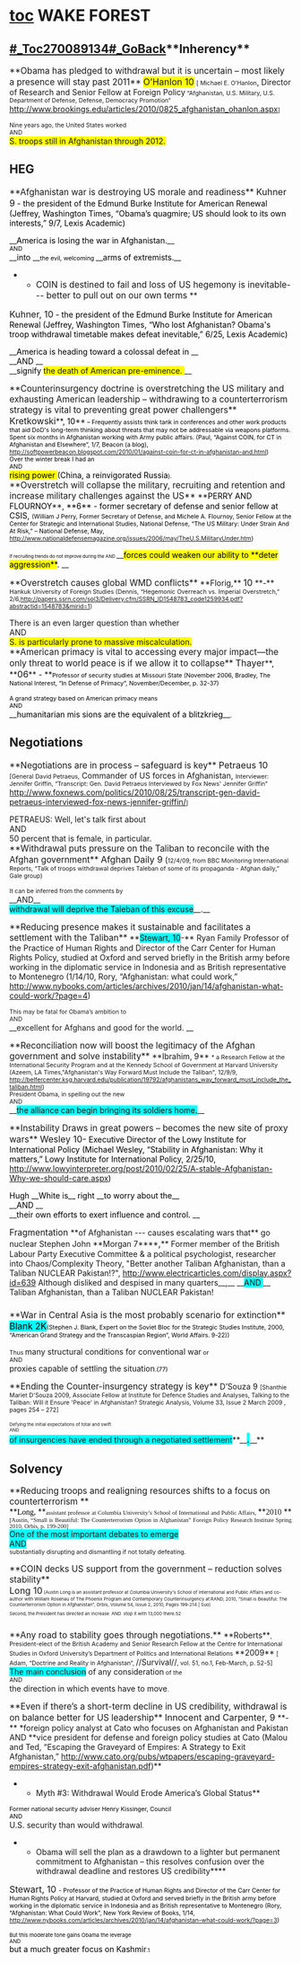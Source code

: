 =<span style="margin: 0px; padding: 0px;">[[toc]]  WAKE FOREST</span>= 
==<span style="margin: 0px; padding: 0px;">[[#_Toc270089134]][[#_GoBack]]**Inherency**</span>== 

<span style="font-size: 1.1em; margin: 0px; padding-bottom: 0px; padding-left: 0px; padding-right: 0px; padding-top: 5px;">**Obama has pledged to withdrawal but it is uncertain – most likely a presence will stay past 2011**</span>
<span style="margin: 0px; padding: 0px;"><span class="StyleStyleBold12pt"><span style="background-attachment: initial; background-clip: initial; background-color: yellow; background-image: initial; background-origin: initial; background-position: initial initial; background-repeat: initial initial; font-size: 12pt;">O’Hanlon 10</span></span> <span style="font-size: 8pt;">[ Michael E. O’Hanlon</span>, Director of Research and Senior Fellow at Foreign Policy<span style="font-size: 8pt;"> “Afghanistan, U.S. Military, U.S. Department of Defense, Defense, Democracy Promotion” </span><span style="cursor: pointer;">[[http://www.brookings.edu/articles/2010/0825_afghanistan_ohanlon.aspx]]</span><span style="font-size: 8pt;">] </span></span>

<span style="display: block; margin: 0px; padding: 0px; text-align: justify;"><span style="font-size: 8pt;">Nine years ago, the United States worked </span></span>
<span style="display: block; margin: 0px; padding: 0px; text-align: justify;"><span style="font-size: 8pt;">AND </span></span>
<span style="display: block; margin: 0px; padding: 0px; text-align: justify;"><span class="StyleBoldUnderline"><span style="background-attachment: initial; background-clip: initial; background-color: yellow; background-image: initial; background-origin: initial; background-position: initial initial; background-repeat: initial initial;">S. troops still in Afghanistan through 2012.</span> </span></span>


==<span style="margin: 0px; padding: 0px;">HEG</span>== 
<span style="font-size: 1.1em; margin: 0px; padding-bottom: 0px; padding-left: 0px; padding-right: 0px; padding-top: 5px;">**Afghanistan war is destroying US morale and readiness**</span>
<span style="margin: 0px; padding: 0px;"><span class="StyleStyleBold12pt"><span style="font-size: 12pt;">Kuhner 9</span></span><span class="StyleBoldUnderline"><span style="color: black;"> - </span></span><span style="color: black;">the president of the Edmund Burke Institute for American Renewal<span class="StyleBoldUnderline"> (Jeffrey, Washington Times, “Obama’s quagmire; US should look to its own interests,” 9/7, Lexis Academic) </span></span></span>

<span style="display: block; margin: 0px; padding: 0px; text-align: justify;">__<span style="color: black;">America is losing the war in Afghanistan.</span>__</span>
<span style="display: block; margin: 0px; padding: 0px; text-align: justify;"><span style="color: black; font-size: 8pt;">AND </span></span>
<span style="display: block; margin: 0px; padding: 0px; text-align: justify;">__<span style="color: black;">into </span>__<span style="color: black; font-size: 8pt;">the evil, welcoming </span>__<span style="color: black;">arms of extremists.</span>__</span>

**<span style="font-size: 1.1em; margin: 0px; padding-bottom: 0px; padding-left: 0px; padding-right: 0px; padding-top: 5px;"><span class="StyleBoldUnderline"><span style="text-decoration: none;">COIN is destined to fail and loss of US hegemony is inevitable--- better to pull out on our own terms</span> </span></span>**
<span style="margin: 0px; padding: 0px;"><span class="StyleStyleBold12pt"><span style="font-size: 12pt;">Kuhner, 10</span></span><span class="StyleBoldUnderline"><span style="color: black;"> - </span></span><span style="color: black;">the president of the Edmund Burke Institute for American Renewal<span class="StyleBoldUnderline"> (Jeffrey, Washington Times, “</span>Who lost Afghanistan? Obama's troop withdrawal timetable makes defeat inevitable<span class="StyleBoldUnderline">,” 6/25, Lexis Academic) </span></span></span>

<span style="display: block; margin: 0px; padding: 0px; text-align: justify;">__<span style="color: black;">America is heading toward a colossal defeat in </span>__</span>
<span style="display: block; margin: 0px; padding: 0px; text-align: justify;">__<span style="color: black;">AND </span>__</span>
<span style="display: block; margin: 0px; padding: 0px; text-align: justify;">__<span style="color: black;">signify </span><span class="StyleBoldUnderline"><span style="background-attachment: initial; background-clip: initial; background-color: yellow; background-image: initial; background-origin: initial; background-position: initial initial; background-repeat: initial initial;">the death of American pre-eminence. </span></span>__</span>
<span style="display: block; margin: 0px; padding: 0px; text-align: justify;"> </span>

<span style="font-size: 1.1em; margin: 0px; padding-bottom: 0px; padding-left: 0px; padding-right: 0px; padding-top: 5px;">**Counterinsurgency doctrine is overstretching the US military and exhausting American leadership – withdrawing to a counterterrorism strategy is vital to preventing great power challengers**</span>
<span style="margin: 0px; padding: 0px;"><span class="StyleStyleBold12pt"><span style="font-size: 12pt;">Kretkowski</span></span>**<span style="color: black;">, 10</span>**<span style="color: black; font-size: 8pt;"> – Frequently assists think tank in conferences and other work products that aid DoD's long-term thinking about threats that may not be addressable via weapons platforms. Spent six months in Afghanistan working with Army public affairs. (Paul, “Against COIN, for CT in Afghanistan and Elsewhere”, 1/7, Beacon (a blog), http://softpowerbeacon.blogspot.com/2010/01/against-coin-for-ct-in-afghanistan-and.html) </span></span>
<span style="display: block; margin: 0px; padding: 0px; text-align: justify;">
<span style="color: black; font-size: 8pt;"> Over the winter break I had an </span></span>
<span style="display: block; margin: 0px; padding: 0px; text-align: justify;"><span style="color: black; font-size: 8pt;">AND </span></span>
<span style="display: block; margin: 0px; padding: 0px; text-align: justify;"><span class="StyleBoldUnderline"><span style="background-attachment: initial; background-clip: initial; background-color: yellow; background-image: initial; background-origin: initial; background-position: initial initial; background-repeat: initial initial; color: black;">rising power </span><span style="color: black;">(China, a reinvigorated Russia</span></span><span style="color: black; font-size: 8pt;">). </span></span>
<span style="display: block; margin: 0px; padding: 0px; text-align: justify;"> </span>
<span style="font-size: 1.1em; margin: 0px; padding-bottom: 0px; padding-left: 0px; padding-right: 0px; padding-top: 5px;">**Overstretch will collapse the military, recruiting and retention and increase military challenges against the US**</span>
<span style="margin: 0px; padding: 0px;">**<span style="color: black;">PERRY AND FLOURNOY</span>**<span style="color: black;">, **6** - former secretary of defense and senior fellow at CSIS, </span><span style="color: black; font-size: 8pt;">(William J Perry, Former Secretary of Defense, and Michele A. Flournoy, Senior Fellow at the Center for Strategic and International Studies, National Defense, “The US Military: Under Strain And At Risk,” – National Defense, May, http://www.nationaldefensemagazine.org/issues/2006/may/TheU.S.MilitaryUnder.htm)</span> </span>

<span style="color: black; font-size: 6pt; margin: 0px; padding: 0px;">If recruiting trends do not improve during the </span>
<span style="color: black; font-size: 6pt; margin: 0px; padding: 0px;">AND </span>
<span style="margin: 0px; padding: 0px;">__<span style="background-attachment: initial; background-clip: initial; background-color: yellow; background-image: initial; background-origin: initial; background-position: initial initial; background-repeat: initial initial; color: black;">forces could weaken our ability to **deter aggression**</span><span style="color: black;">. </span>__</span>

<span style="font-size: 1.1em; margin: 0px; padding-bottom: 0px; padding-left: 0px; padding-right: 0px; padding-top: 5px;">**Overstretch causes global WMD conflicts**</span>
<span style="margin: 0px; padding: 0px;">**Florig,** <span class="StyleStyleBold12pt"><span style="font-size: 12pt;">10</span></span> **-**<span style="font-size: 8pt;"> Hankuk University of Foreign Studies (Dennis, “Hegemonic Overreach vs. Imperial Overstretch,” 2/6,<span style="color: black;">http://papers.ssrn.com/sol3/Delivery.cfm/SSRN_ID1548783_code1259934.pdf?abstractid=1548783&mirid=1</span>) </span></span>

<span style="display: block; margin: 0px; padding: 0px; text-align: justify;"><span class="StyleBoldUnderline">There is an even larger question than whether </span></span>
<span style="display: block; margin: 0px; padding: 0px; text-align: justify;"><span class="StyleBoldUnderline">AND </span></span>
<span style="display: block; margin: 0px; padding: 0px; text-align: justify;"><span class="StyleBoldUnderline"><span style="background-attachment: initial; background-clip: initial; background-color: yellow; background-image: initial; background-origin: initial; background-position: initial initial; background-repeat: initial initial;">S. is particularly prone to massive miscalculation.</span></span></span>
<span style="font-size: 1.1em; margin: 0px; padding-bottom: 0px; padding-left: 0px; padding-right: 0px; padding-top: 5px;">**American primacy is vital to accessing every major impact—the only threat to world peace is if we allow it to collapse**</span>
<span style="margin: 0px; padding: 0px;"><span class="StyleStyleBold12pt"><span style="font-size: 12pt;">Thayer</span></span>**<span style="color: black;">, </span>**<span class="StyleStyleBold12pt"><span style="font-size: 12pt;">06</span></span>**<span style="color: black;"> - </span>**<span style="color: black; font-size: 8pt;">Professor of security studies at Missouri State (November 2006, Bradley, The National Interest, “In Defense of Primacy”, November/December, p. 32-37) </span></span>

<span style="display: block; margin: 0px; padding: 0px; text-align: justify;"><span style="color: black; font-size: 8pt;">A grand strategy based on American primacy means </span></span>
<span style="display: block; margin: 0px; padding: 0px; text-align: justify;"><span style="color: black; font-size: 8pt;">AND </span></span>
<span style="display: block; margin: 0px; padding: 0px; text-align: justify;">__<span style="color: black;">humanitarian mis sions are the equivalent of a blitzkrieg</span>__<span style="color: black; font-size: 8pt;">. </span></span>


==<span style="margin: 0px; padding: 0px;">Negotiations</span>== 
<span style="font-size: 1.1em; margin: 0px; padding-bottom: 0px; padding-left: 0px; padding-right: 0px; padding-top: 5px;">**Negotiations are in process – safeguard is key**</span>
<span style="margin: 0px; padding: 0px;"><span class="StyleStyleBold12pt"><span style="font-size: 12pt;">Petraeus 10</span><span style="font-size: 8pt;"> [General David Petraeus,</span></span> Commander of US forces in Afghanistan, <span class="StyleStyleBold12pt"><span style="font-size: 8pt;"> Interviewer: Jennifer Griffin, “</span></span><span style="font-size: 8pt;">Transcript: Gen. David Petraeus Interviewed by Fox News' Jennifer Griffin” </span><span style="cursor: pointer;">[[http://www.foxnews.com/politics/2010/08/25/transcript-gen-david-petraeus-interviewed-fox-news-jennifer-griffin/]]</span><span style="font-size: 8pt;">] </span></span>

<span style="display: block; margin: 0px; padding: 0px; text-align: justify;">PETRAEUS: Well, let's talk first about</span>
<span style="display: block; margin: 0px; padding: 0px; text-align: justify;">AND</span>
<span style="display: block; margin: 0px; padding: 0px; text-align: justify;"><span class="StyleBoldUnderline">50 percent that is female,</span> in particular.</span>
<span style="font-size: 1.1em; margin: 0px; padding-bottom: 0px; padding-left: 0px; padding-right: 0px; padding-top: 5px;">**Withdrawal puts pressure on the Taliban to reconcile with the Afghan government**</span>
<span style="margin: 0px; padding: 0px;"><span class="StyleStyleBold12pt"><span style="font-size: 12pt;">Afghan Daily 9</span></span><span class="StyleBoldUnderline"> (<span style="font-size: 8pt;">12/4/09, from BBC Monitoring International Reports, “</span></span><span style="font-size: 8pt;">Talk of troops withdrawal deprives Taleban of some of its propaganda - Afghan daily,” Gale group) </span></span>

<span style="display: block; margin: 0px; padding: 0px; text-align: justify;"><span style="font-size: 8pt;">It can be inferred from the comments by</span></span>
<span style="display: block; margin: 0px; padding: 0px; text-align: justify;">__AND__</span>
<span style="display: block; margin: 0px; padding: 0px; text-align: justify;"><span class="StyleBoldUnderline"><span style="background-attachment: initial; background-clip: initial; background-color: aqua; background-image: initial; background-origin: initial; background-position: initial initial; background-repeat: initial initial;">withdrawal will deprive the Taleban of this excuse</span></span>__.__</span>

<span style="font-size: 1.1em; margin: 0px; padding-bottom: 0px; padding-left: 0px; padding-right: 0px; padding-top: 5px;">**Reducing presence makes it sustainable and facilitates a settlement with the Taliban**</span>
<span style="margin: 0px; padding: 0px;">**<span style="background-attachment: initial; background-clip: initial; background-color: aqua; background-image: initial; background-origin: initial; background-position: initial initial; background-repeat: initial initial;">Stewart, 10</span>-** Ryan Family Professor of the Practice of Human Rights and Director of the Carr Center for Human Rights Policy, studied at Oxford and served briefly in the British army before working in the diplomatic service in Indonesia and as British representative to Montenegro (1/14/10, Rory, “Afghanistan: what could work,” <span style="color: black;">http://www.nybooks.com/articles/archives/2010/jan/14/afghanistan-what-could-work/?page=4</span>)</span>

<span style="display: block; margin: 0px; padding: 0px; text-align: justify;"><span style="color: #222222; font-size: 8pt;">This may be fatal for Obama’s ambition to </span></span>
<span style="display: block; margin: 0px; padding: 0px; text-align: justify;"><span style="color: #222222; font-size: 8pt;">AND </span></span>
<span style="display: block; margin: 0px; padding: 0px; text-align: justify;">__<span style="color: #222222;">excellent for Afghans and good for the world. </span>__</span>

<span style="font-size: 1.1em; margin: 0px; padding-bottom: 0px; padding-left: 0px; padding-right: 0px; padding-top: 5px;">**Reconciliation now will boost the legitimacy of the Afghan government and solve instability**</span>
<span style="margin: 0px; padding: 0px;">**Ibrahim, 9** <span style="font-size: 8pt;">* a Research Fellow at the International Security Program and at the Kennedy School of Government at Harvard University (Azeem, LA Times,"Afghanistan's Way Forward Must Include the Taliban", 12/9/9, http://belfercenter.ksg.harvard.edu/publication/19792/afghanistans_way_forward_must_include_the_taliban.html) </span></span>
<span style="display: block; margin: 0px; padding: 0px; text-align: justify;"><span style="font-size: 8pt;">President Obama, in spelling out the new </span></span>
<span style="display: block; margin: 0px; padding: 0px; text-align: justify;"><span style="font-size: 8pt;">AND </span></span>
<span style="display: block; margin: 0px; padding: 0px; text-align: justify;">__<span style="background-attachment: initial; background-clip: initial; background-color: aqua; background-image: initial; background-origin: initial; background-position: initial initial; background-repeat: initial initial;">the alliance can begin bringing its soldiers home.</span>__</span>

<span style="font-size: 1.1em; margin: 0px; padding-bottom: 0px; padding-left: 0px; padding-right: 0px; padding-top: 5px;">**Instability Draws in great powers – becomes the new site of proxy wars**</span>
<span style="margin: 0px; padding: 0px;"><span class="StyleStyleBold12pt"><span style="font-size: 12pt;">Wesley 10-</span></span><span style="color: black;"> Executive Director of the Lowy Institute for International Policy (Michael Wesley, “Stability in Afghanistan: Why it matters,” Lowy Institute for International Policy, 2/25/10, http://www.lowyinterpreter.org/post/2010/02/25/A-stable-Afghanistan-Why-we-should-care.aspx) </span></span>

<span style="display: block; margin: 0px; padding: 0px; text-align: justify;"><span style="color: black;">Hugh __White is__ right __to worry about the__ </span></span>
<span style="display: block; margin: 0px; padding: 0px; text-align: justify;">__<span style="color: black;">AND </span>__</span>
<span style="display: block; margin: 0px; padding: 0px; text-align: justify;">__<span style="color: black;">their own efforts to exert influence and control. </span>__</span>

<span style="font-size: 1.1em; margin: 0px; padding-bottom: 0px; padding-left: 0px; padding-right: 0px; padding-top: 5px;"> Fragmentation </span> **of Afghanistan --- causes escalating wars that** go nuclear
<span style="margin: 0px; padding: 0px;">Stephen John <span class="UnderlineChar">**Morgan 7**</span>**<span style="font-size: 12pt;">,</span>** Former member of the British Labour Party Executive Committee & a political psychologist, researcher into Chaos/Complexity Theory, "Better another Taliban Afghanistan, than a Taliban NUCLEAR Pakistan!?", http://www.electricarticles.com/display.aspx?id=639</span>
<span style="margin: 0px; padding: 0px;">Although disliked and despised in many quarters__,__ </span>
<span style="margin: 0px; padding: 0px;">__<span style="background-attachment: initial; background-clip: initial; background-color: aqua; background-image: initial; background-origin: initial; background-position: initial initial; background-repeat: initial initial;">AND </span>__</span>
<span style="margin: 0px; padding: 0px;">Taliban Afghanistan, than a Taliban NUCLEAR Pakistan! </span>
=== === 

<span style="font-size: 1.1em; margin: 0px; padding-bottom: 0px; padding-left: 0px; padding-right: 0px; padding-top: 5px;">**War in Central Asia is the most probably scenario for extinction**</span>
<span style="margin: 0px; padding: 0px;"><span class="CiteChar"><span style="background-attachment: initial; background-clip: initial; background-color: aqua; background-image: initial; background-origin: initial; background-position: initial initial; background-repeat: initial initial; color: black; font-size: 12pt;">Blank 2K</span></span><span style="color: black; font-size: 8pt;">(Stephen J. Blank, Expert on the Soviet Bloc for the Strategic Studies Institute, 2000, “American Grand Strategy and the Transcaspian Region”, World Affairs. 9-22)) </span></span>

<span style="display: block; margin: 0px; padding: 0px; text-align: justify;"><span style="font-size: 8pt;">Thus </span><span class="UnderlineChar">many structural conditions for conventional war</span><span style="font-size: 8pt;"> or </span></span>
<span style="display: block; margin: 0px; padding: 0px; text-align: justify;"><span style="font-size: 8pt;">AND </span></span>
<span style="display: block; margin: 0px; padding: 0px; text-align: justify;"><span class="UnderlineChar">proxies capable of settling the situation</span><span class="UnreadTextChar"><span style="color: black; font-size: 8pt;">.(77) </span></span></span>

<span style="font-size: 1.1em; margin: 0px; padding-bottom: 0px; padding-left: 0px; padding-right: 0px; padding-top: 5px;">**Ending the Counter-insurgency strategy is key**</span>
<span style="margin: 0px; padding: 0px;">D’Souza 9 <span style="font-size: 8pt; font-weight: normal;">[Shanthie Mariet D'Souza 2009, Associate Fellow at Institute for Defence Studies and Analyses, Talking to the Taliban: Will it Ensure 'Peace' in Afghanistan? Strategic Analysis, Volume 33, Issue 2 March 2009 , pages 254 – 272]</span></span>

<span style="display: block; margin-bottom: 0.0001pt; margin-left: 0in; margin-right: 0in; margin-top: 0in; padding: 0px; text-align: justify;"><span style="font-size: 6pt;">Defying the initial expectations of total and swift </span></span>
<span style="display: block; margin-bottom: 0.0001pt; margin-left: 0in; margin-right: 0in; margin-top: 0in; padding: 0px; text-align: justify;"><span style="font-size: 6pt;">AND </span></span>
<span style="display: block; margin-bottom: 0.0001pt; margin-left: 0in; margin-right: 0in; margin-top: 0in; padding: 0px; text-align: justify;"><span class="underline"><span style="background-attachment: initial; background-clip: initial; background-color: aqua; background-image: initial; background-origin: initial; background-position: initial initial; background-repeat: initial initial;">of insurgencies have ended through a negotiated settlement</span></span>**__<span style="background-attachment: initial; background-clip: initial; background-color: aqua; background-image: initial; background-origin: initial; background-position: initial initial; background-repeat: initial initial; font-size: 14pt;">.</span>__**</span>

==<span style="margin: 0px; padding: 0px;">Solvency</span>== 
<span style="font-size: 1.1em; margin: 0px; padding-bottom: 0px; padding-left: 0px; padding-right: 0px; padding-top: 5px;">**<span class="verdana">Reducing troops and realigning resources shifts to a focus on counterterrorism </span>**</span>
<span style="display: block; margin: 0px; padding: 0px; text-align: justify;">**<span style="color: black; font-family: AdvPAD40,serif;">Long, </span>**<span style="font-family: AdvPAD40,serif; font-size: 8pt;">assistant professor at Columbia University’s School of International and Public Affairs, </span>**<span style="font-family: AdvPAD40,serif;">2010 </span>**<span style="font-family: AdvPAD40,serif; font-size: 8pt;">[Austin, “Small is Beautiful: The Counterterrorism Option in Afghanistan” Foreign Policy Research Institute Spring 2010, Orbis, p. 199-200]</span></span>
<span style="display: block; margin: 0px; padding: 0px; text-align: justify;"><span class="StyleBoldUnderline"><span style="background-attachment: initial; background-clip: initial; background-color: aqua; background-image: initial; background-origin: initial; background-position: initial initial; background-repeat: initial initial;">One of the most important debates to emerge </span></span></span>
<span style="display: block; margin: 0px; padding: 0px; text-align: justify;"><span class="StyleBoldUnderline"><span style="background-attachment: initial; background-clip: initial; background-color: aqua; background-image: initial; background-origin: initial; background-position: initial initial; background-repeat: initial initial;">AND </span></span></span>
<span style="display: block; margin: 0px; padding: 0px; text-align: justify;"><span style="font-size: 8pt;">substantially disrupting and dismantling if not totally defeating. </span></span>

<span style="font-size: 1.1em; margin: 0px; padding-bottom: 0px; padding-left: 0px; padding-right: 0px; padding-top: 5px;">**COIN decks US support from the government – reduction solves stability**</span>
<span style="display: block; margin: 0px; padding: 0px; text-align: left;"><span style="display: block; text-align: left;"><span class="Author-Date"><span style="font-size: 12pt;">Long 10</span></span><span style="font-size: 6pt;"> (Austin Long is an assistant professor at Columbia University's School of International and Public Affairs and co-author with William Rosenau of The Phoenix Program and Contemporary Counterinsurgency at RAND, 2010, “Small is Beautiful: The Counterterrorism Option in Afghanistan”, Orbis, Volume 54, Issue 2, 2010, Pages 199-214 | Suo) </span></span></span>
<span style="font-size: 8px; line-height: 12px;">Second, the President has directed an increase</span>
<span style="font-size: 6pt; margin-bottom: 0.0001pt; margin-left: 0in; margin-right: 1.5pt; margin-top: 0in; padding: 0px;">AND </span>
<span style="font-size: 6pt; margin-bottom: 0.0001pt; margin-left: 0in; margin-right: 1.5pt; margin-top: 0in; padding: 0px;">stop it with 13,000 there.52 </span>
=== === 
<span style="font-size: 1.1em; margin: 0px; padding-bottom: 0px; padding-left: 0px; padding-right: 0px; padding-top: 5px;">**Any road to stability goes through negotiations.**</span>
<span style="margin: 0px; padding: 0px;">**Roberts**<span style="font-size: 8pt;">, President-elect of the British Academy and Senior Research Fellow at the Centre for International Studies in Oxford University’s Department of Politics and International Relations </span>**2009**<span style="font-size: 8pt;"> [ Adam, “Doctrine and Reality in Afghanistan”, </span>//Survival//<span style="font-size: 8pt;">, vol. 51, no.1, Feb-March, p. 52-5] </span></span>
<span style="display: block; margin: 0px; padding: 0px; text-align: justify;"><span class="StyleBoldUnderline"><span style="background-attachment: initial; background-clip: initial; background-color: aqua; background-image: initial; background-origin: initial; background-position: initial initial; background-repeat: initial initial;">The main conclusion</span></span><span class="DebateUnderline"> of any consideration</span><span style="font-size: 8pt;"> of the </span></span>
<span style="display: block; margin: 0px; padding: 0px; text-align: justify;"><span style="font-size: 8pt;">AND </span></span>
<span style="display: block; margin: 0px; padding: 0px; text-align: justify;"><span class="DebateUnderline">the direction in which events have to move</span><span style="font-size: 8pt;">. </span></span>

<span style="font-size: 1.1em; margin: 0px; padding-bottom: 0px; padding-left: 0px; padding-right: 0px; padding-top: 5px;">**Even if there’s a short-term decline in US credibility, withdrawal is on balance better for US leadership**</span>
<span style="margin: 0px; padding: 0px;"><span class="StyleStyleBold12pt"><span style="font-size: 12pt;">Innocent and Carpenter, 9</span></span> **-** *foreign policy analyst at Cato who focuses on Afghanistan and Pakistan AND **vice president for defense and foreign policy studies at Cato (Malou and Ted, “Escaping the Graveyard of Empires: A Strategy to Exit Afghanistan,” <span style="color: black;">http://www.cato.org/pubs/wtpapers/escaping-graveyard-empires-strategy-exit-afghanistan.pdf</span>)**</span>

**<span style="margin: 0px; padding: 0px;">Myth #3: Withdrawal Would Erode America’s Global Status</span>**

<span style="display: block; margin: 0px; padding: 0px; text-align: justify;"><span style="color: black; font-size: 8pt;">Former national security adviser Henry Kissinger, Council </span></span>
<span style="display: block; margin: 0px; padding: 0px; text-align: justify;"><span style="color: black; font-size: 8pt;">AND </span></span>
<span style="display: block; margin: 0px; padding: 0px; text-align: justify;"><span class="StyleBoldUnderline">U.S. security than would withdrawal</span><span style="color: black; font-size: 8pt;">. </span></span>

**Obama will sell the plan as a drawdown to a lighter but permanent commitment to Afghanistan – this resolves confusion over the withdrawal deadline and restores US credibility****
<span style="margin: 0px; padding: 0px;"><span class="StyleStyleBold12pt"><span style="font-size: 12pt;">Stewart, 10 </span></span><span style="color: black; font-size: 8pt;">- Professor of the Practice of Human Rights and Director of the Carr Center for Human Rights Policy at Harvard, studied at Oxford and served briefly in the British army before working in the diplomatic service in Indonesia and as British representative to Montenegro (Rory, “</span><span class="sifr-alternate"><span style="color: black; font-size: 8pt;">Afghanistan: What Could Work”, New York Review of Books, 1/14, </span></span><span style="color: black; font-size: 8pt;">http://www.nybooks.com/articles/archives/2010/jan/14/afghanistan-what-could-work/?page=3) </span></span>

<span style="display: block; margin: 0px; padding: 0px; text-align: justify;"><span class="StyleBoldUnderline"><span style="color: black; font-size: 7pt;">But this moderate tone gains Obama the leverage </span></span></span>
<span style="display: block; margin: 0px; padding: 0px; text-align: justify;"><span class="StyleBoldUnderline"><span style="color: black; font-size: 7pt;">AND </span></span></span>
<span style="display: block; margin: 0px; padding: 0px; text-align: justify;"><span class="StyleBoldUnderline"><span style="color: black;">but a much greater focus on Kashmir</span></span><span style="color: black; font-size: 7pt;">.1</span></span>